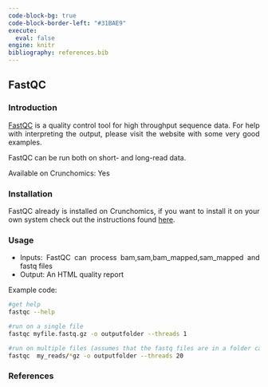 ---
code-block-bg: true
code-block-border-left: "#31BAE9"
execute:
  eval: false
engine: knitr
bibliography: references.bib
---

<div style="text-align: justify">

## FastQC

### Introduction

[FastQC](https://www.bioinformatics.babraham.ac.uk/projects/fastqc/) is a quality control tool for high throughput sequence data. For help with interpreting the output, please visit the website with some very good examples.

FastQC can be run both on short- and long-read data.

Available on Crunchomics: Yes

### Installation

FastQC already is installed on Crunchomics, if you want to install it on your own system check out the instructions found [here](https://raw.githubusercontent.com/s-andrews/FastQC/master/INSTALL.txt).

### Usage

- Inputs: FastQC can process bam,sam,bam_mapped,sam_mapped and fastq files
- Output: An HTML quality report

Example code:

```{bash}
#get help 
fastqc --help

#run on a single file
fastqc myfile.fastq.gz -o outputfolder --threads 1

#run on multiple files (assumes that the fastq files are in a folder called my_reads)
fastqc  my_reads/*gz -o outputfolder --threads 20
```


### References